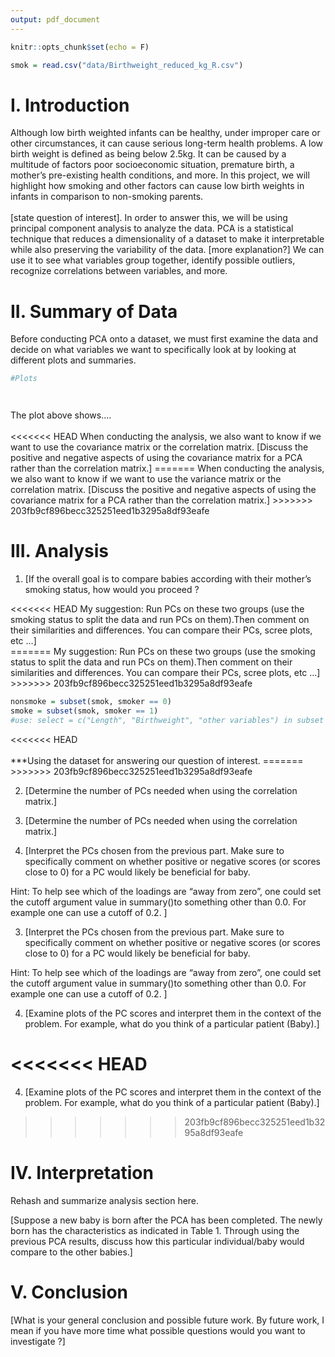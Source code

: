 ```yaml
---
output: pdf_document
---
```


```r
knitr::opts_chunk$set(echo = F)
```

\begin{center}
\vspace*{10\baselineskip}
\LARGE{\textbf{Project 1: PCA Analysis on a Birth Weight Dataset}}\\
\vspace*{19\baselineskip}
\normalsize{Trevor Carpenter, Christina De Cesaris, Michelle Tran}\\
STA 135: Multivariate Data Analysis\\
Professor Maxime Pouokam\\
University of California, Davis\\
May 4, 2021
\end{center}

\clearpage

```r
smok = read.csv("data/Birthweight_reduced_kg_R.csv")
```

# I. Introduction
Although low birth weighted infants can be healthy, under improper care or other circumstances, it can cause serious long-term health problems. A low birth weight is defined as being below 2.5kg. It can be caused by a multitude of factors \textemdash poor socioeconomic situation, premature birth, a mother's pre-existing health conditions, and more. In this project, we will highlight how smoking and other factors can cause low birth weights in infants in comparison to non-smoking parents. \
\
[state question of interest]. In order to answer this, we will be using principal component analysis to analyze the data. PCA is a statistical technique that reduces a dimensionality of a dataset to make it interpretable while also preserving the variability of the data. [more explanation?] We can use it to see what variables group together, identify possible outliers, recognize correlations between variables, and more. 




# II. Summary of Data
Before conducting PCA onto a dataset, we must first examine the data and decide on what variables we want to specifically look at by looking at different plots and summaries.  \

```r
#Plots




```
The plot above shows.... \
\
<<<<<<< HEAD
When conducting the analysis, we also want to know if we want to use the covariance matrix or the correlation matrix. [Discuss the positive and negative aspects of using the covariance matrix for a PCA rather than the correlation matrix.]
=======
When conducting the analysis, we also want to know if we want to use the variance matrix or the correlation matrix. [Discuss the positive and negative aspects of using the covariance matrix for a PCA rather than the correlation matrix.]
>>>>>>> 203fb9cf896becc325251eed1b3295a8df93eafe





# III. Analysis


1. 
[If the overall goal is to compare babies according with their mother’s smoking status, how would you proceed ?

<<<<<<< HEAD
My suggestion:  Run PCs on these two groups (use the smoking status to split the data and run PCs on them).Then comment on their similarities and differences.  You can compare their PCs, scree plots, etc ...] \
=======
My suggestion:  Run PCs on these two groups (use the smoking status to split the data and run PCs on them).Then comment on their similarities and differences.  You can compare their PCs, scree plots, etc ...]
>>>>>>> 203fb9cf896becc325251eed1b3295a8df93eafe
```r
nonsmoke = subset(smok, smoker == 0)
smoke = subset(smok, smoker == 1)
#use: select = c("Length", "Birthweight", "other variables") in subset fcn for specific columns 
```
<<<<<<< HEAD
\
\
***Using the dataset for answering our question of interest. 
=======
>>>>>>> 203fb9cf896becc325251eed1b3295a8df93eafe

2.
[Determine the number of PCs needed when using the correlation matrix.]


2.
[Determine the number of PCs needed when using the correlation matrix.]



3. 
[Interpret  the  PCs  chosen  from  the  previous  part. Make sure to specifically  comment  on  whether  positive  or negative scores (or scores close to 0) for a PC would likely be beneficial for baby.

Hint: To help see which of the loadings are “away from zero”, one could set the cutoff argument value in summary()to something other than 0.0.  For example one can use a cutoff of 0.2. ]

3. 
[Interpret  the  PCs  chosen  from  the  previous  part. Make sure to specifically  comment  on  whether  positive  or negative scores (or scores close to 0) for a PC would likely be beneficial for baby.

Hint: To help see which of the loadings are “away from zero”, one could set the cutoff argument value in summary()to something other than 0.0.  For example one can use a cutoff of 0.2. ]


4.
[Examine plots of the PC scores and interpret them in the context of the problem. For example, what do you think of a particular patient (Baby).]


<<<<<<< HEAD
=======

4.
[Examine plots of the PC scores and interpret them in the context of the problem. For example, what do you think of a particular patient (Baby).]


>>>>>>> 203fb9cf896becc325251eed1b3295a8df93eafe


# IV. Interpretation
Rehash and summarize analysis section here.

[Suppose a new baby is born after the PCA has been completed. The newly born has the characteristics as indicated in Table 1.  Through using the previous PCA results, discuss how this particular individual/baby would compare to the other babies.]






# V. Conclusion
[What is your general conclusion and possible future work. By future work, I mean if you have more time what possible questions would you want to investigate ?]








\clearpage

\subsection*{Appendix: R Script}

```r

```
